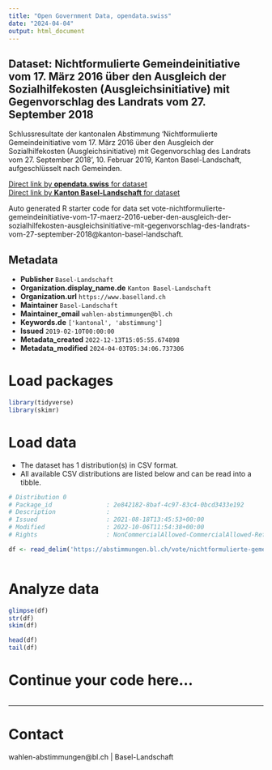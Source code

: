 ```yaml
---
title: "Open Government Data, opendata.swiss"
date: "2024-04-04"
output: html_document
---
```


## Dataset: Nichtformulierte Gemeindeinitiative vom 17. März 2016 über den Ausgleich der Sozialhilfekosten (Ausgleichsinitiative) mit Gegenvorschlag des Landrats vom 27. September 2018

Schlussresultate der kantonalen Abstimmung 'Nichtformulierte Gemeindeinitiative vom 17. März 2016 über den Ausgleich der Sozialhilfekosten (Ausgleichsinitiative) mit Gegenvorschlag des Landrats vom 27. September 2018', 10. Februar 2019, Kanton Basel-Landschaft, aufgeschlüsselt nach Gemeinden.

[Direct link by **opendata.swiss** for dataset](https://opendata.swiss/de/dataset/nichtformulierte-gemeindeinitiative-vom-17-marz-2016-uber-den-ausgleich-der-sozialhilfekos-2018)<br>
[Direct link by **Kanton Basel-Landschaft** for dataset](https://abstimmungen.bl.ch/vote/nichtformulierte-gemeindeinitiative-vom-17-maerz-2016-ueber-den-ausgleich-der-sozialhilfekosten-ausgleichsinitiative-mit-gegenvorschlag-des-landrats-vom-27-september-2018/data)

Auto generated R starter code for data set vote-nichtformulierte-gemeindeinitiative-vom-17-maerz-2016-ueber-den-ausgleich-der-sozialhilfekosten-ausgleichsinitiative-mit-gegenvorschlag-des-landrats-vom-27-september-2018@kanton-basel-landschaft.

## Metadata

- **Publisher** `Basel-Landschaft`
- **Organization.display_name.de** `Kanton Basel-Landschaft`
- **Organization.url** `https://www.baselland.ch`
- **Maintainer** `Basel-Landschaft`
- **Maintainer_email** `wahlen-abstimmungen@bl.ch`
- **Keywords.de** `['kantonal', 'abstimmung']`
- **Issued** `2019-02-10T00:00:00`
- **Metadata_created** `2022-12-13T15:05:55.674898`
- **Metadata_modified** `2024-04-03T05:34:06.737306`


# Load packages

```r

library(tidyverse)
library(skimr)

```

# Load data

-   The dataset has 1 distribution(s) in CSV format.
-   All available CSV distributions are listed below and can be read into a tibble.

```r

# Distribution 0
# Package_id               : 2e842182-8baf-4c97-83c4-0bcd3433e192
# Description              : 
# Issued                   : 2021-08-18T13:45:53+00:00
# Modified                 : 2022-10-06T11:54:38+00:00
# Rights                   : NonCommercialAllowed-CommercialAllowed-ReferenceRequired

df <- read_delim('https://abstimmungen.bl.ch/vote/nichtformulierte-gemeindeinitiative-vom-17-maerz-2016-ueber-den-ausgleich-der-sozialhilfekosten-ausgleichsinitiative-mit-gegenvorschlag-des-landrats-vom-27-september-2018/data-csv')



```

# Analyze data

```r

glimpse(df)
str(df)
skim(df)

head(df)
tail(df)

```

# Continue your code here...

```r

```

------------------------------------------------------------------------

# Contact

wahlen-abstimmungen@bl.ch | Basel-Landschaft
